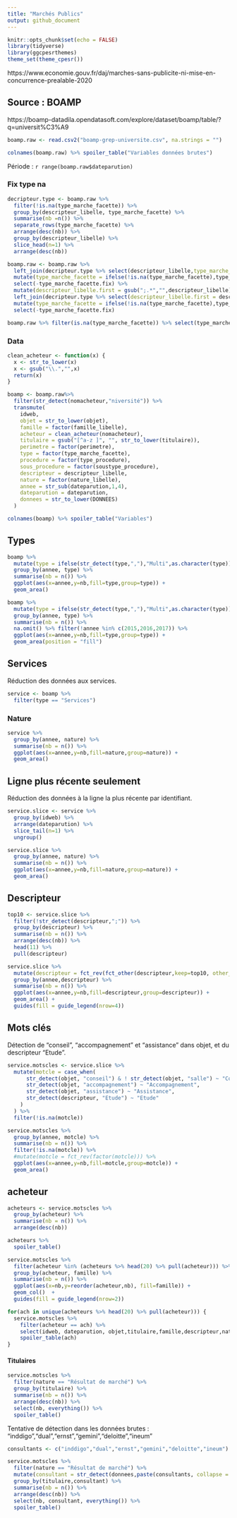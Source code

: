 ```yaml
---
title: "Marchés Publics"
output: github_document
---
```


```r
knitr::opts_chunk$set(echo = FALSE)
library(tidyverse)
library(ggcpesrthemes)
theme_set(theme_cpesr())
```


https://www.economie.gouv.fr/daj/marches-sans-publicite-ni-mise-en-concurrence-prealable-2020

## Source : BOAMP

https://boamp-datadila.opendatasoft.com/explore/dataset/boamp/table/?q=universit%C3%A9

```r
boamp.raw <- read.csv2("boamp-grep-universite.csv", na.strings = "")
```

```r
colnames(boamp.raw) %>% spoiler_table("Variables données brutes")
```

Période : `r range(boamp.raw$dateparution)`

### Fix type na

```r
decripteur.type <- boamp.raw %>% 
  filter(!is.na(type_marche_facette)) %>% 
  group_by(descripteur_libelle, type_marche_facette) %>% 
  summarise(nb =n()) %>% 
  separate_rows(type_marche_facette) %>%
  arrange(desc(nb)) %>%
  group_by(descripteur_libelle) %>%
  slice_head(n=1) %>%
  arrange(desc(nb)) 

boamp.raw <- boamp.raw %>%
  left_join(decripteur.type %>% select(descripteur_libelle,type_marche_facette.fix = type_marche_facette)) %>%
  mutate(type_marche_facette = ifelse(!is.na(type_marche_facette),type_marche_facette,type_marche_facette.fix)) %>%
  select(-type_marche_facette.fix) %>%
  mutate(descripteur_libelle.first = gsub(";.*","",descripteur_libelle)) %>%
  left_join(decripteur.type %>% select(descripteur_libelle.first = descripteur_libelle, type_marche_facette.fix = type_marche_facette)) %>%
  mutate(type_marche_facette = ifelse(!is.na(type_marche_facette),type_marche_facette,type_marche_facette.fix)) %>%
  select(-type_marche_facette.fix)

boamp.raw %>% filter(is.na(type_marche_facette)) %>% select(type_marche_facette,descripteur_libelle) %>% spoiler_table("Vérification")
```

### Data

```r
clean_acheteur <- function(x) {
  x <- str_to_lower(x)
  x <- gsub("\\.","",x)
  return(x)
}

boamp <- boamp.raw%>%
  filter(str_detect(nomacheteur,"niversité")) %>%
  transmute(
    idweb,
    objet = str_to_lower(objet),
    famille = factor(famille_libelle),
    acheteur = clean_acheteur(nomacheteur),
    titulaire = gsub("[^a-z ]", "", str_to_lower(titulaire)),
    perimetre = factor(perimetre),
    type = factor(type_marche_facette),
    procedure = factor(type_procedure),
    sous_procedure = factor(soustype_procedure),
    descripteur = descripteur_libelle,
    nature = factor(nature_libelle),
    annee = str_sub(dateparution,1,4),
    dateparution = dateparution,
    donnees = str_to_lower(DONNEES)
  ) 
```


```r
colnames(boamp) %>% spoiler_table("Variables")
```





## Types

```r
boamp %>%
  mutate(type = ifelse(str_detect(type,","),"Multi",as.character(type))) %>%
  group_by(annee, type) %>%
  summarise(nb = n()) %>%
  ggplot(aes(x=annee,y=nb,fill=type,group=type)) +
  geom_area()
```

```r
boamp %>%
  mutate(type = ifelse(str_detect(type,","),"Multi",as.character(type))) %>%
  group_by(annee, type) %>%
  summarise(nb = n()) %>%
  na.omit() %>% filter(!annee %in% c(2015,2016,2017)) %>%
  ggplot(aes(x=annee,y=nb,fill=type,group=type)) +
  geom_area(position = "fill")
```

## Services

Réduction des données aux services.

```r
service <- boamp %>%
  filter(type == "Services")
```


### Nature

```r
service %>%
  group_by(annee, nature) %>%
  summarise(nb = n()) %>%
  ggplot(aes(x=annee,y=nb,fill=nature,group=nature)) +
  geom_area()
```

## Ligne plus récente seulement

Réduction des données à la ligne la plus récente par identifiant.

```r
service.slice <- service %>%
  group_by(idweb) %>%
  arrange(dateparution) %>%
  slice_tail(n=1) %>%
  ungroup()

service.slice %>%
  group_by(annee, nature) %>%
  summarise(nb = n()) %>%
  ggplot(aes(x=annee,y=nb,fill=nature,group=nature)) +
  geom_area()
```



## Descripteur

```r
top10 <- service.slice %>%
  filter(!str_detect(descripteur,";")) %>%
  group_by(descripteur) %>%
  summarise(nb = n()) %>%
  arrange(desc(nb)) %>%
  head(11) %>%
  pull(descripteur)

service.slice %>%
  mutate(descripteur = fct_rev(fct_other(descripteur,keep=top10, other_level = "Autre"))) %>%
  group_by(annee,descripteur) %>%
  summarise(nb = n()) %>%
  ggplot(aes(x=annee,y=nb,fill=descripteur,group=descripteur)) +
  geom_area() +
  guides(fill = guide_legend(nrow=4))
```


## Mots clés

Détection de "conseil", "accompagnement" et "assistance" dans objet, et du descripteur "Etude".

```r
service.motscles <- service.slice %>%
  mutate(motcle = case_when(
      str_detect(objet, "conseil") & ! str_detect(objet, "salle") ~ "Conseil",
      str_detect(objet, "accompagnement") ~ "Accompagnement",
      str_detect(objet, "assistance") ~ "Assistance",
      str_detect(descripteur, "Etude") ~ "Etude"
    )
  ) %>%
  filter(!is.na(motcle))

service.motscles %>%
  group_by(annee, motcle) %>%
  summarise(nb = n()) %>%
  filter(!is.na(motcle)) %>%
  #mutate(motcle = fct_rev(factor(motcle))) %>%
  ggplot(aes(x=annee,y=nb,fill=motcle,group=motcle)) +
  geom_area()
```


## acheteur

```r
acheteurs <- service.motscles %>%
  group_by(acheteur) %>%
  summarise(nb = n()) %>%
  arrange(desc(nb)) 

acheteurs %>%
  spoiler_table()
```


```r
service.motscles %>%
  filter(acheteur %in% (acheteurs %>% head(20) %>% pull(acheteur))) %>%
  group_by(acheteur, famille) %>%
  summarise(nb = n()) %>%
  ggplot(aes(x=nb,y=reorder(acheteur,nb), fill=famille)) +
  geom_col()  +
  guides(fill = guide_legend(nrow=2))
```


```r
for(ach in unique(acheteurs %>% head(20) %>% pull(acheteur))) {
  service.motscles %>%
    filter(acheteur == ach) %>%
    select(idweb, dateparution, objet,titulaire,famille,descripteur,nature) %>%
    spoiler_table(ach)
}
```








#### Titulaires

```r
service.motscles %>%
  filter(nature == "Résultat de marché") %>%
  group_by(titulaire) %>%
  summarise(nb = n()) %>%
  arrange(desc(nb)) %>%
  select(nb, everything()) %>%
  spoiler_table()
```


Tentative de détection dans les données brutes : "inddigo","dual","ernst","gemini","deloitte","ineum"

```r
consultants <- c("inddigo","dual","ernst","gemini","deloitte","ineum")

service.motscles %>%
  filter(nature == "Résultat de marché") %>%
  mutate(consultant = str_detect(donnees,paste(consultants, collapse = "|"))) %>%
  group_by(titulaire,consultant) %>%
  summarise(nb = n()) %>%
  arrange(desc(nb)) %>%
  select(nb, consultant, everything()) %>%
  spoiler_table()
```


